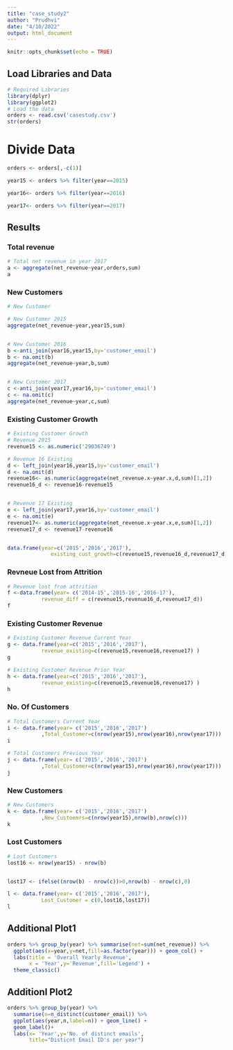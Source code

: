 ```yaml
---
title: "case_study2"
author: "Prudhvi"
date: "4/10/2022"
output: html_document
---
```


```r
knitr::opts_chunk$set(echo = TRUE)
```


## Load Libraries and Data

```r
# Required Libraries
library(dplyr)
library(ggplot2)
# Load the data
orders <- read.csv('casestudy.csv')
str(orders)

```

# Divide Data
```r



orders <- orders[,-c(1)]

year15 <- orders %>% filter(year==2015)

year16<- orders %>% filter(year==2016)

year17<- orders %>% filter(year==2017)

```
## Results {.tabset}
### Total revenue
```r
# Total net revenue in year 2017
a <- aggregate(net_revenue~year,orders,sum)
a
```
### New Customers
```r
# New Customer

# New Customer 2015
aggregate(net_revenue~year,year15,sum)


# New Customer 2016
b <-anti_join(year16,year15,by='customer_email')
b <- na.omit(b) 
aggregate(net_revenue~year,b,sum)


# New Customer 2017
c <-anti_join(year17,year16,by='customer_email')
c <- na.omit(c) 
aggregate(net_revenue~year,c,sum)


```
### Existing Customer Growth
```r
# Existing Customer Growth
# Revenue 2015
revenue15 <- as.numeric('29036749')

# Revenue 16 Existing
d <- left_join(year16,year15,by='customer_email')
d <- na.omit(d)
revenue16<- as.numeric(aggregate(net_revenue.x~year.x,d,sum)[1,2])
revenue16_d <- revenue16-revenue15


# Revenue 17 Existing
e <- left_join(year17,year16,by='customer_email')
e <- na.omit(e)
revenue17<- as.numeric(aggregate(net_revenue.x~year.x,e,sum)[1,2])
revenue17_d <- revenue17-revenue16


data.frame(year=c('2015','2016','2017'),
              existing_cust_growth=c(revenue15,revenue16_d,revenue17_d))
```

### Revneue Lost from Attrition
```r
# Revenue lost from attrition
f <-data.frame(year= c('2014-15','2015-16','2016-17'),
           revenue_diff = c(revenue15,revenue16_d,revenue17_d))
f
```

### Existing Customer Revenue
```r
# Existing Customer Revenue Current Year
g <- data.frame(year=c('2015','2016','2017'),
           revenue_existing=c(revenue15,revenue16,revenue17) )
g

# Existing Customer Revenue Prior Year
h <- data.frame(year=c('2015','2016','2017'),
           revenue_existing=c(revenue15,revenue16,revenue17) )
h

```

### No. Of Customers
```r
# Total Customers Current Year
i <- data.frame(year= c('2015','2016','2017')
           ,Total_Customer=c(nrow(year15),nrow(year16),nrow(year17)))
i

# Total Customers Previous Year
j <- data.frame(year= c('2015','2016','2017')
           ,Total_Customer=c(nrow(year15),nrow(year16),nrow(year17)))
j

```

### New Customers
```r
# New Customers
k <- data.frame(year= c('2015','2016','2017')
           ,New_Custoemrs=c(nrow(year15),nrow(b),nrow(c)))
k
```
### Lost Customers
```r
# Lost Customers
lost16 <- nrow(year15) - nrow(b)


lost17 <- ifelse((nrow(b) - nrow(c))>0,nrow(b) - nrow(c),0)

l <- data.frame(year= c('2015','2016','2017'),
           Lost_Customer = c(0,lost16,lost17))
l
```

## Additional Plot1 
```r
orders %>% group_by(year) %>% summarise(net=sum(net_revenue)) %>% 
  ggplot(aes(x=year,y=net,fill=as.factor(year))) + geom_col() +
  labs(title = 'Overall Yearly Revenue',
       x = 'Year',y='Revenue',fill='Legend') + 
  theme_classic()
```

## Additionl Plot2
```r
orders %>% group_by(year) %>% 
  summarise(n=n_distinct(customer_email)) %>% 
  ggplot(aes(year,n,label=n)) + geom_line() +
  geom_label()+
  labs(x= 'Year',y='No. of distinct emails',
       title="Disticnt Email ID's per year")
```